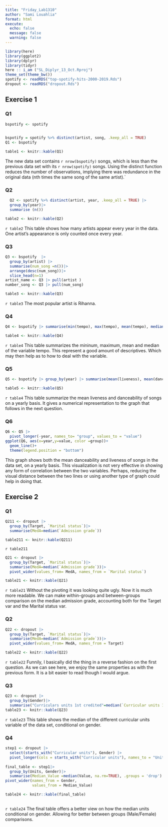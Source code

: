 ```yaml
---
title: "Friday_Lab1310"
author: "Sami Louahlia"
format: html
execute:
  echo: false
  message: false
  warning: false
---
```


```r
library(here)
library(ggplot2)
library(dplyr)
library(tidyr)
here :: i_am ("SL_Diplyr_13_Oct.Rproj")
theme_set(theme_bw())
spotify <- readRDS("top-spotify-hits-2000-2019.Rds")
dropout <- readRDS("dropout.Rds")
```

## Exercise 1

### Q1

```r
bspotify <- spotify 
  
```
```r
 
bspotify = spotify %>% distinct(artist, song, .keep_all = TRUE)
Q1 <- bspotify

table1 <- knitr::kable(Q1)
```
The new data set contains `r nrow(bspotify)` songs, which is less than the previous data set with its `r nrow(spotify)` songs. Using the distinct function reduces the number of observations, implying there was redundance in the original data (nth times the same song of the same artist).`

### Q2
```r
  Q2 <- spotify %>% distinct(artist, year, .keep_all = TRUE) |>
  group_by(year)|>
  summarise (n())

table2 <- knitr::kable(Q2)
```
`r table2`
This table shows how many artists appear every year in the data. One artist's appearance is only counted once every year.

### Q3
```r
Q3 <- bspotify  |> 
  group_by(artist) |>
  summarise(num_song =n())|>
  arrange(desc(num_song))|>
  slice_head(n=1)
artist_name <- Q3 |> pull(artist )
number_song <- Q3 |> pull(num_song)

table3 <- knitr::kable(Q3)
```
`r table3` The most popular artist is Rihanna.

### Q4 
```r
Q4 <- bspotify |> summarise(min(tempo), max(tempo), mean(tempo), median(tempo))

table4 <- knitr::kable(Q4)
```

`r table4` This table summarizes the mininum, maximum, mean and median of the variable tempo. This represent a good amount of descriptives. Which may then help as to how to deal with the variable.

### Q5 
```r
Q5 <- bspotify |> group_by(year) |> summarise(mean(liveness), mean(danceability))

table5 <- knitr::kable(Q5)
```
`r table4` This table summarize the mean liveness and danceability of songs on a yearly basis. It gives a numerical representation to the graph that follows in the next question.

### Q6
```r
Q6 <- Q5 |>
  pivot_longer(-year, names_to= "group", values_to = "value")
ggplot(Q6, aes(x=year,y=value, color =group))+
  geom_line()+ 
  theme(legend.position = "bottom")
```

This graph shows both the mean danceability and liveness of songs in the data set, on a yearly basis. This visualization is not very effective in showing any form of correlation between the two variables. Perhaps, reducing the visual distance between the two lines or using another type of graph could help in doing that. 

## Exercise 2 
### Q1

```r
Q211 <- dropout |> 
  group_by(Target, `Marital status`)|>
  summarise(MedA=median(`Admission grade`))

table211 <- knitr::kable(Q211)
```
`r table211`
```r
Q21 <- dropout |> 
  group_by(Target, `Marital status`)|>
  summarise(MedA=median(`Admission grade`))|>
  pivot_wider(values_from= MedA, names_from = `Marital status`)

table21 <- knitr::kable(Q21)
```
`r table21` Without the pivoting it was looking quite ugly. Now it is much more readable. We can make within-groups and between-groups comparison on the median admission grade, accounting both for the Target var and the Marital status var.

### Q2 
```r
Q22 <- dropout |> 
  group_by(Target, `Marital status`)|>
  summarise(MedA=median(`Admission grade`))|>
  pivot_wider(values_from= MedA, names_from = Target)

table22 <- knitr::kable(Q22)
```
`r table22` Funnily, I basically did the thing in a reverse fashion on the first question. As we can see here, we enjoy the same properties as with the previous form. It is a bit easier to read though I would argue. 

### Q3
```r
Q23 <- dropout |> 
  group_by(Gender)|>
  summarise("Curriculars units 1st credited"=median(`Curricular units 1st sem (credited)`),"Curriculars units 1st enrolled"=median(`Curricular units 1st sem (enrolled)`),"Curriculars units 1st evaluations"=median(`Curricular units 1st sem (evaluations)`), "Curriculars units 1st approved"=median(`Curricular units 1st sem (approved)`),"Curriculars units 1st grade"=median(`Curricular units 1st sem (grade)`),"Curriculars units 1st without evaluations"=median(`Curricular units 1st sem (without evaluations)`), "Curriculars units 2nd credited"=median(`Curricular units 2nd sem (credited)`),"Curriculars units 2nd enrolled"=median(`Curricular units 2nd sem (enrolled)`),"Curriculars units 2nd evaluations"=median(`Curricular units 2nd sem (evaluations)`), "Curriculars units 2nd approved"=median(`Curricular units 2nd sem (approved)`), "Curriculars units 2nd grade"=median(`Curricular units 2nd sem (grade)`),"Curriculars units 2nd without evaluations"=median(`Curricular units 2nd sem (without evaluations)`))
table23 <- knitr::kable(Q23)
```
`r table23` This table shows the median of the different curricular units variable of the data set, conditional on gender.

### Q4
```r
step1 <- dropout |> 
  select(starts_with("Curricular units"), Gender) |>
  pivot_longer(cols = starts_with("Curricular units"), names_to = "Units", values_to="Value")
  
final_table <- step1|> 
  group_by(Units, Gender)|>
  summarise(Median_Value =median(Value, na.rm=TRUE), .groups = 'drop') |> 
pivot_wider(names_from = Gender,
            values_from = Median_Value)

table24 <- knitr::kable(final_table)
  
```
`r table24`
The final table offers a better view on how the median units conditional on gender. Allowing for better between groups (Male/Female) comparisons.